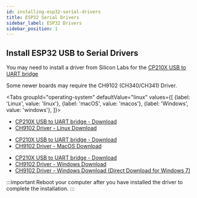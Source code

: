 ```yaml
---
id: installing-esp32-serial-drivers
title: ESP32 Serial Drivers
sidebar_label: ESP32 Drivers
sidebar_position: 1
---
```



## Install ESP32 USB to Serial Drivers

You may need to install a driver from Silicon Labs for the [CP210X USB to UART bridge](https://www.silabs.com/products/development-tools/software/usb-to-uart-bridge-vcp-drivers)

Some newer boards may require the CH9102 (CH340/CH341) Driver.

<Tabs
groupId="operating-system"
defaultValue="linux"
values={[
{label: 'Linux', value: 'linux'},
{label: 'macOS', value: 'macos'},
{label: 'Windows', value: 'windows'},
]}>

<TabItem value="linux">

- [CP210X USB to UART bridge - Download](https://www.silabs.com/products/development-tools/software/usb-to-uart-bridge-vcp-drivers)
- [CH9102 Driver - Linux Download](http://www.wch-ic.com/downloads/CH341SER_LINUX_ZIP.html)

</TabItem>


<TabItem value="macos">

- [CP210X USB to UART bridge - Download](https://www.silabs.com/products/development-tools/software/usb-to-uart-bridge-vcp-drivers)
- [CH9102 Driver - MacOS Download](https://github.com/WCHSoftGroup/ch34xser_macos)

</TabItem>


<TabItem value="windows">

- [CP210X USB to UART bridge - Download](https://www.silabs.com/products/development-tools/software/usb-to-uart-bridge-vcp-drivers)
- [CH9102 Driver - Windows Download](http://www.wch.cn/downloads/CH343SER_ZIP.html)
- [CH9102 Driver - Windows Download (Direct Download for Windows 7)](https://github.com/Xinyuan-LilyGO/CH9102_Driver)

</TabItem>

</Tabs>

:::important
Reboot your computer after you have installed the driver to complete the installation.
:::